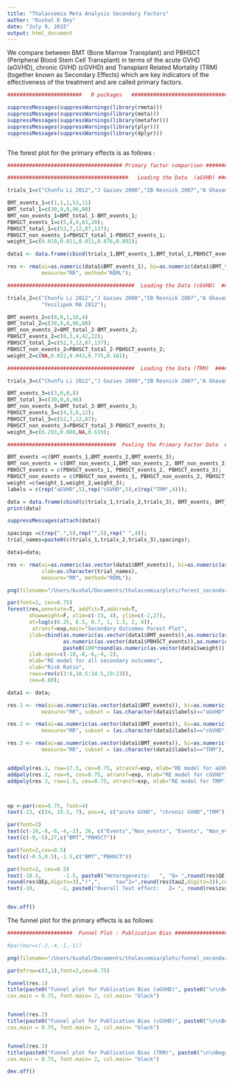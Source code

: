 ```yaml
---
title: "Thalassemia Meta Analysis Secondary Factors"
author: "Kushal K Dey"
date: "July 9, 2015"
output: html_document
---
```


We compare between BMT (Bone Marrow Transplant) and PBHSCT (Peripheral Blood Stem Cell Transplant) in terms of the acute GVHD (aGVHD), chronic GVHD (cGVHD) and Transplant Related Mortality (TRM) (together known as Secondary Effects) which are key indicators of the effectiveness of the treatment and are called primary factors. 

```r


########################   R packages   #################################

suppressMessages(suppressWarnings(library(rmeta)))
suppressMessages(suppressWarnings(library(meta)))
suppressMessages(suppressWarnings(library(metafor)))
suppressMessages(suppressWarnings(library(plyr)))
suppressMessages(suppressWarnings(library(dplyr)))



```

The forest plot for the primary effects is as follows : 

```r

##################################### Primary factor comparison ##############################################

#######################################   Loading the Data  (aGVHD) #######################################

trials_1=c("Chunfu Li 2012","J Gaziev 2008","IB Resnick 2007","A Ghavamzadeh 2008","Yesilipek MA 2012");

BMT_events_1=c(1,1,1,53,11)
BMT_total_1=c(30,9,8,96,88)
BMT_non_events_1=BMT_total_1-BMT_events_1;
PBHSCT_events_1=c(5,4,4,63,20);
PBHSCT_total_1=c(52,7,12,87,137);
PBHSCT_non_events_1=PBHSCT_total_1-PBHSCT_events_1;
weight_1=c(0.010,0.011,0.011,0.876,0.092);

data1 <- data.frame(cbind(trials_1,BMT_events_1,BMT_total_1,PBHSCT_events_1,PBHSCT_total_1),stringsAsFactors=FALSE);

res <- rma(ai=as.numeric(data1$BMT_events_1), bi=as.numeric(data1$BMT_total_1), ci=as.numeric(data1$PBHSCT_events_1), di=as.numeric(data1$PBHSCT_total_1),data=data1,
           measure="RR", method="REML");

#########################################  Loading the Data (cGVHD)  #########################################

trials_2=c("Chunfu Li 2012","J Gaziev 2008","IB Resnick 2007","A Ghavamzadeh 2008",
           "Yesilipek MA 2012");

BMT_events_2=c(0,0,1,18,4)
BMT_total_2=c(30,9,8,96,88)
BMT_non_events_2=BMT_total_2-BMT_events_2;
PBHSCT_events_2=c(0,3,4,42,22);
PBHSCT_total_2=c(52,7,12,87,137);
PBHSCT_non_events_2=PBHSCT_total_2-PBHSCT_events_2;
weight_2=c(NA,0.022,0.043,0.775,0.161);

#########################################  Loading the Data (TRM)  #########################################

trials_3=c("Chunfu Li 2012","J Gaziev 2008","IB Resnick 2007","A Ghavamzadeh 2008");

BMT_events_3=c(3,0,0,8)
BMT_total_3=c(30,9,8,96)
BMT_non_events_3=BMT_total_3-BMT_events_3;
PBHSCT_events_3=c(4,3,0,12);
PBHSCT_total_3=c(52,7,12,87);
PBHSCT_non_events_3=PBHSCT_total_3-PBHSCT_events_3;
weight_3=c(0.293,0.088,NA,0.619);

###################################  Pooling the Primary Factor Data  #####################################

BMT_events =c(BMT_events_1,BMT_events_2,BMT_events_3);
BMT_non_events = c(BMT_non_events_1,BMT_non_events_2, BMT_non_events_3);
PBHSCT_events = c(PBHSCT_events_1, PBHSCT_events_2, PBHSCT_events_3);
PBHSCT_non_events = c(PBHSCT_non_events_1, PBHSCT_non_events_2, PBHSCT_non_events_3);
weight =c(weight_1,weight_2,weight_3);
labels = c(rep("aGVHD",5),rep("cGVHD",5),c(rep("TRM",4)));

data = data.frame(cbind(c(trials_1,trials_2,trials_3), BMT_events, BMT_non_events, PBHSCT_events, PBHSCT_non_events,weight, labels));
print(data)

suppressMessages(attach(data))

spacings =c(rep(".",5),rep("",5),rep(" ",4));
trial_names=paste0(c(trials_1,trials_2,trials_3),spacings);

data1=data;

res <- rma(ai=as.numeric(as.vector(data1$BMT_events)), bi=as.numeric(as.vector(data1$BMT_non_events)), ci=as.numeric(as.vector(data1$PBHSCT_events)), di=as.numeric(as.vector(data1$PBHSCT_non_events)),data=data,
           slab=as.character(trial_names),
           measure="RR", method="REML");

png(filename="/Users/kushal/Documents/thalassemia/plots/forest_secondary_effects_BMT_PBHSCT.png",width=800,height=600,res=100)

par(font=2, cex=0.75)
forest(res,annotate=T, addfit=T,addcred=T, 
       showweight=F, xlim=c(-13, 4), ylim=c(-2,27),
       at=log(c(0.25, 0.5, 0.7, 1, 1.5, 2, 4)),
        atransf=exp,main="Secondary Outcomes Forest Plot",
       ilab=cbind(as.numeric(as.vector(data1$BMT_events)),as.numeric(as.vector(data1$BMT_non_events)),
                  as.numeric(as.vector(data1$PBHSCT_events)),as.numeric(as.vector(data1$PBHSCT_non_events)),
                  paste0(100*round(as.numeric(as.vector(data1$weight)),digits=3))),
       ilab.xpos=c(-10,-8,-6,-4,-2), 
       mlab="RE model for all secondary outcomes",
       xlab="Risk Ratio",
       rows=rev(c(3:6,10.5:14.5,19:23)),
       cex=0.80);

data1 <- data;

res.1 <- rma(ai=as.numeric(as.vector(data1$BMT_events)), bi=as.numeric(as.vector(data1$BMT_non_events)), ci=as.numeric(as.vector(data1$PBHSCT_events)), di=as.numeric(as.vector(data1$PBHSCT_non_events)),data=data1,
           measure="RR", subset = (as.character(data1$labels)=="aGVHD"), method="REML");

res.2 <- rma(ai=as.numeric(as.vector(data1$BMT_events)), bi=as.numeric(as.vector(data1$BMT_non_events)), ci=as.numeric(as.vector(data1$PBHSCT_events)), di=as.numeric(as.vector(data1$PBHSCT_non_events)),data=data1,
           measure="RR", subset = (as.character(data1$labels)=="cGVHD"), method="REML");

res.3 <- rma(ai=as.numeric(as.vector(data1$BMT_events)), bi=as.numeric(as.vector(data1$BMT_non_events)), ci=as.numeric(as.vector(data1$PBHSCT_events)), di=as.numeric(as.vector(data1$PBHSCT_non_events)),data=data1,
           measure="RR", subset = (as.character(data1$labels)=="TRM"), method="REML");


addpoly(res.1, row=17.5, cex=0.75, atransf=exp, mlab="RE model for aGVHD");
addpoly(res.2, row=9, cex=0.75, atransf=exp, mlab="RE model for cGVHD");
addpoly(res.3, row=1.5, cex=0.75, atransf=exp, mlab="RE model for TRM");



op <-par(cex=0.75, font=4)
text(-13, c(24, 15.5, 7), pos=4, c("acute GVHD", "chronic GVHD","TRM"), cex=0.8)

par(font=2)
text(c(-10,-8,-6,-4,-2), 26, c("Events","Non_events", "Events", "Non_events","Weight (%)"));
text(c(-9,-5),27,c("BMT","PBHSCT"))

par(font=2,cex=0.5)
text(c(-0.5,0.5),-1.5,c("BMT","PBHSCT"))

par(font=2, cex=0.5)
text(-10.5,       -1.5, paste0("Heterogeneity:   ", "Q= ",round(res$QE,digits=2)," (p-val= ",
round(res$QEp,digits=3),")",",     tau^2=",round(res$tau2,digits=3)),cex=1)
text(-10,        -2, paste0("Overall Test effect:   Z= ", round(res$zval,digits=2), " (p-val= ",round(res$pval,digits=3),")"),cex=1)


dev.off()

```


The funnel plot for the primary effects is as follows 

```r
#####################  Funnel Plot : Publication Bias ###################3

#par(mar=c(-2,-4,-1,-1))

png(filename="/Users/kushal/Documents/thalassemia/plots/funnel_secondary_effects_thalassemia.png", res=100)

par(mfrow=c(3,1),font=2,cex=0.75)

funnel(res.1)
title(paste0("Funnel plot for Publication Bias (aGVHD)", paste0("\n\nBegg's test: ",round(as.numeric(ranktest(res.1)$tau),digits=2)," (p-val= ", round(ranktest(res.1)$pval,digits=3),")",": ", "Egger's test: ", round(as.numeric(regtest(res.1)$zval),digits=2), " (p-val= ", round(regtest(res.1)$pval,digits=3),")")),
cex.main = 0.75, font.main= 2, col.main= "black")


funnel(res.2)
title(paste0("Funnel plot for Publication Bias (cGVHD)", paste0("\n\nBegg's test: ",round(as.numeric(ranktest(res.2)$tau),digits=2)," (p-val= ", round(ranktest(res.2)$pval,digits=3),")",": ", "Egger's test: ", round(as.numeric(regtest(res.2)$zval),digits=2), " (p-val= ", round(regtest(res.2)$pval,digits=3),")")),
cex.main = 0.75, font.main= 2, col.main= "black")


funnel(res.3)
title(paste0("Funnel plot for Publication Bias (TRM)", paste0("\n\nBegg's test: ",round(as.numeric(ranktest(res.3)$tau),digits=2)," (p-val= ", round(ranktest(res.3)$pval,digits=3),")",": ", "Egger's test: ", round(as.numeric(regtest(res.3)$zval),digits=2), " (p-val= ", round(regtest(res.3)$pval,digits=3),")")),
cex.main = 0.75, font.main= 2, col.main= "black")

dev.off()


```

